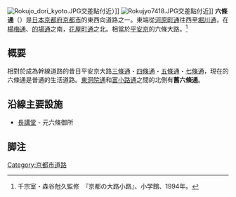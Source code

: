 [[File:Rokujo_dori_kyoto.JPG|thumb]]交差點付近）]]
[[File:Rokujyo7418.JPG|thumb]]交差點付近]]
'''六條通'''（{{jpn|j=六条通|hg=ろくじょうどおり|rm=Rokujō doori}}）是[[日本|日本]][[京都府|京都府]][[京都市|京都市]]的東西向道路之一。東端從[[河原町通|河原町通]]往西至[[堀川通|堀川通]]，在[[楊梅通|楊梅通]]、[[的場通|的場通]]之南，[[花屋町通|花屋町通]]之北。相當於[[平安京|平安京]]的六條大路。<ref>千宗室・森谷尅久監修　『京都の大路小路』、小学館、1994年。</ref>

== 概要 ==
相對於成為幹線道路的昔日平安京大路[[三條通|三條通]]・[[四條通|四條通]]・[[五條大橋|五條通]]・[[七條通|七條通]]，現在的六條通是普通的生活道路。[[東洞院通|東洞院通]]和[[富小路通|富小路通]]之間的北側有'''舊六條通'''。

== 沿線主要設施 ==
* [[長講堂|長講堂]] - 元六條御所

{{京都市內的東西向道路|
北=[[楊梅通|楊梅通]]・[[的場通|的場通]]|
東=[[河原町通|河原町通]]|
西=[[堀川通|堀川通]]|
南=[[花屋町通|花屋町通]]|
}}

== 脚注 ==
<references />

[[Category:京都市道路|Category:京都市道路]]